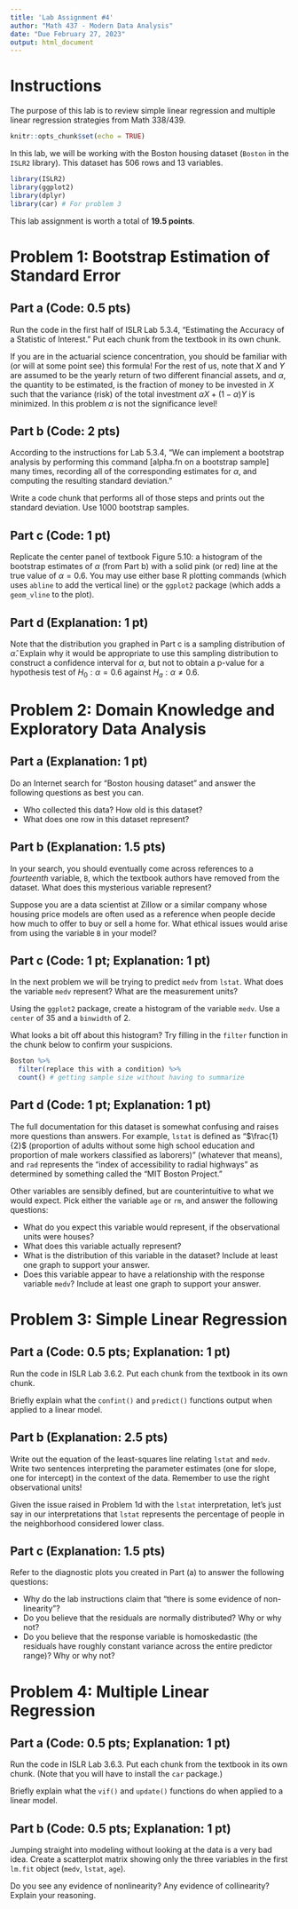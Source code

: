 ```yaml
---
title: 'Lab Assignment #4'
author: "Math 437 - Modern Data Analysis"
date: "Due February 27, 2023"
output: html_document
---
```


# Instructions

The purpose of this lab is to review simple linear regression and multiple linear regression strategies from Math 338/439.

```r
knitr::opts_chunk$set(echo = TRUE)
```

In this lab, we will be working with the Boston housing dataset (`Boston` in the `ISLR2` library). This dataset has 506 rows and 13 variables.

```r
library(ISLR2)
library(ggplot2)
library(dplyr)
library(car) # For problem 3
```

This lab assignment is worth a total of **19.5 points**.

# Problem 1: Bootstrap Estimation of Standard Error

## Part a (Code: 0.5 pts)

Run the code in the first half of ISLR Lab 5.3.4, "Estimating the Accuracy of a Statistic of Interest." Put each chunk from the textbook in its own chunk.

If you are in the actuarial science concentration, you should be familiar with (or will at some point see) this formula! For the rest of us, note that $X$ and $Y$ are assumed to be the yearly return of two different financial assets, and $\alpha$, the quantity to be estimated, is the fraction of money to be invested in $X$ such that the variance (risk) of the total investment $\alpha X + (1 - \alpha) Y$ is minimized. In this problem $\alpha$ is not the significance level!

## Part b (Code: 2 pts)

According to the instructions for Lab 5.3.4, "We can implement a bootstrap analysis by performing this command [alpha.fn on a bootstrap sample] many times, recording all of the corresponding estimates for $\alpha$, and computing the resulting standard deviation."

Write a code chunk that performs all of those steps and prints out the standard deviation. Use 1000 bootstrap samples. 

## Part c (Code: 1 pt)

Replicate the center panel of textbook Figure 5.10: a histogram of  the bootstrap estimates of $\alpha$ (from Part b) with a solid pink (or red) line at the true value of $\alpha = 0.6$. You may use either base R plotting commands (which uses `abline` to add the vertical line) or the `ggplot2` package (which adds a `geom_vline` to the plot). 

## Part d (Explanation: 1 pt)

Note that the distribution you graphed in Part c is a sampling distribution of $\hat{\alpha}$. Explain why it would be appropriate to use this sampling distribution to construct a confidence interval for $\alpha$, but not to obtain a p-value for a hypothesis test of $H_0: \alpha = 0.6$ against $H_a: \alpha \neq 0.6$.

# Problem 2: Domain Knowledge and Exploratory Data Analysis

## Part a (Explanation: 1 pt)

Do an Internet search for "Boston housing dataset" and answer the following questions as best you can.

* Who collected this data? How old is this dataset?
* What does one row in this dataset represent?

## Part b (Explanation: 1.5 pts)

In your search, you should eventually come across references to a *fourteenth* variable, `B`, which the textbook authors have removed from the dataset. What does this mysterious variable represent?

Suppose you are a data scientist at Zillow or a similar company whose housing price models are often used as a reference when people decide how much to offer to buy or sell a home for. What ethical issues would arise from using the variable `B` in your model?

## Part c (Code: 1 pt; Explanation: 1 pt)

In the next problem we will be trying to predict `medv` from `lstat`. What does the variable `medv` represent? What are the measurement units?

Using the `ggplot2` package, create a histogram of the variable `medv`. Use a `center` of 35 and a `binwidth` of 2.

What looks a bit off about this histogram? Try filling in the `filter` function in the chunk below to confirm your suspicions.

```r
Boston %>% 
  filter(replace this with a condition) %>%
  count() # getting sample size without having to summarize
```

## Part d (Code: 1 pt; Explanation: 1 pt)

The full documentation for this dataset is somewhat confusing and raises more questions than answers. For example, `lstat` is defined as "$\frac{1}{2}$ (proportion of adults without some high school education and proportion of male workers classified as laborers)" (whatever that means), and `rad` represents the "index of accessibility to radial highways" as determined by something called the "MIT Boston Project."

Other variables are sensibly defined, but are counterintuitive to what we would expect. Pick either the variable `age` or `rm`, and answer the following questions:

* What do you expect this variable would represent, if the observational units were houses?
* What does this variable actually represent?
* What is the distribution of this variable in the dataset? Include at least one graph to support your answer.
* Does this variable appear to have a relationship with the response variable `medv`? Include at least one graph to support your answer.

# Problem 3: Simple Linear Regression

## Part a (Code: 0.5 pts; Explanation: 1 pt)

Run the code in ISLR Lab 3.6.2. Put each chunk from the textbook in its own chunk.

Briefly explain what the `confint()` and `predict()` functions output when applied to a linear model.

## Part b (Explanation: 2.5 pts)

Write out the equation of the least-squares line relating `lstat` and `medv`. Write two sentences interpreting the parameter estimates (one for slope, one for intercept) in the context of the data. Remember to use the right observational units!

Given the issue raised in Problem 1d with the `lstat` interpretation, let's just say in our interpretations that `lstat` represents the percentage of people in the neighborhood considered lower class.

## Part c (Explanation: 1.5 pts)

Refer to the diagnostic plots you created in Part (a) to answer the following questions:

* Why do the lab instructions claim that "there is some evidence of non-linearity"?
* Do you believe that the residuals are normally distributed? Why or why not?
* Do you believe that the response variable is homoskedastic (the residuals have roughly constant variance across the entire predictor range)? Why or why not?

# Problem 4: Multiple Linear Regression

## Part a (Code: 0.5 pts; Explanation: 1 pt)

Run the code in ISLR Lab 3.6.3. Put each chunk from the textbook in its own chunk. (Note that you will have to install the `car` package.)

Briefly explain what the `vif()` and `update()` functions do when applied to a linear model.

## Part b (Code: 0.5 pts; Explanation: 1 pt)

Jumping straight into modeling without looking at the data is a very bad idea. Create a scatterplot matrix showing only the three variables in the first `lm.fit` object (`medv`, `lstat`, `age`).

Do you see any evidence of nonlinearity? Any evidence of collinearity? Explain your reasoning.
